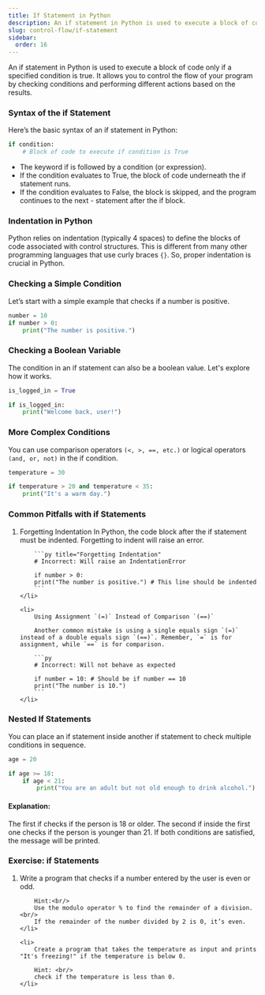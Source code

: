 ```yaml
---
title: If Statement in Python
description: An if statement in Python is used to execute a block of code only if a specified condition is true. It allows you to control the flow of your program by checking conditions and performing different actions based on the results.
slug: control-flow/if-statement
sidebar:
  order: 16
---
```



An if statement in Python is used to execute a block of code only if a specified condition is true. It allows you to control the flow of your program by checking conditions and performing different actions based on the results.

### Syntax of the if Statement

Here’s the basic syntax of an if statement in Python:

```py title="Syntax of if Statement"
if condition:
    # Block of code to execute if condition is True
```

- The keyword if is followed by a condition (or expression).
- If the condition evaluates to True, the block of code underneath the if statement runs.
- If the condition evaluates to False, the block is skipped, and the program continues to the next - statement after the if block.

### Indentation in Python

Python relies on indentation (typically 4 spaces) to define the blocks of code associated with control structures. This is different from many other programming languages that use curly braces `{}`. So, proper indentation is crucial in Python.

### Checking a Simple Condition

Let’s start with a simple example that checks if a number is positive.

```py title="Checking a Simple Condition"
number = 10
if number > 0:
    print("The number is positive.")
```

### Checking a Boolean Variable

The condition in an if statement can also be a boolean value. Let's explore how it works.

```py title="Checking a Boolean Variable"
is_logged_in = True

if is_logged_in:
    print("Welcome back, user!")
```

### More Complex Conditions

You can use comparison operators `(<, >, ==, etc.)` or logical operators `(and, or, not)` in the if condition.

```py title="More Complex Conditions"
temperature = 30

if temperature > 20 and temperature < 35:
    print("It's a warm day.")
```

### Common Pitfalls with if Statements

<Steps>
  <ol>
    <li>
         Forgetting Indentation
        In Python, the code block after the if statement must be indented. Forgetting to indent will raise an error.

        ```py title="Forgetting Indentation"
        # Incorrect: Will raise an IndentationError

        if number > 0:
        print("The number is positive.") # This line should be indented
        ```
    </li>

    <li>
        Using Assignment `(=)` Instead of Comparison `(==)`

        Another common mistake is using a single equals sign `(=)` instead of a double equals sign `(==)`. Remember, `=` is for assignment, while `==` is for comparison.

        ```py
        # Incorrect: Will not behave as expected

        if number = 10: # Should be if number == 10
        print("The number is 10.")
        ```
    </li>

</ol>
</Steps>

### Nested If Statements

You can place an if statement inside another if statement to check multiple conditions in sequence.

```py title="Nested If Statements"
age = 20

if age >= 18:
    if age < 21:
        print("You are an adult but not old enough to drink alcohol.")

```

#### Explanation:

The first if checks if the person is 18 or older.
The second if inside the first one checks if the person is younger than 21.
If both conditions are satisfied, the message will be printed.

### Exercise: if Statements

<Steps>
  <ol>
    <li>
        Write a program that checks if a number entered by the user is even or odd.

        Hint:<br/>
        Use the modulo operator % to find the remainder of a division. <br/>
        If the remainder of the number divided by 2 is 0, it’s even.
    </li>

    <li>
        Create a program that takes the temperature as input and prints "It's freezing!" if the temperature is below 0.

        Hint: <br/>
        check if the temperature is less than 0.
    </li>

</ol>
</Steps>

